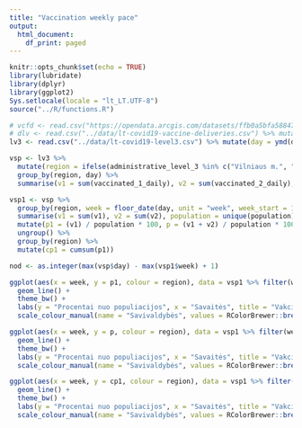 ```yaml
---
title: "Vaccination weekly pace"
output:
  html_document:
    df_print: paged
---
```


```r
knitr::opts_chunk$set(echo = TRUE)
library(lubridate)
library(dplyr)
library(ggplot2)
Sys.setlocale(locale = "lt_LT.UTF-8")
source("../R/functions.R")
```

```r

# vcfd <- read.csv("https://opendata.arcgis.com/datasets/ffb0a5bfa58847f79bf2bc544980f4b6_0.csv")
# dlv <- read.csv("../data/lt-covid19-vaccine-deliveries.csv") %>% mutate(day = ymd(day))
lv3 <- read.csv("../data/lt-covid19-level3.csv") %>% mutate(day = ymd(day))
```

```r
vsp <- lv3 %>%
  mutate(region = ifelse(administrative_level_3 %in% c("Vilniaus m.", "Kauno m.", "Klaipėdos m."), administrative_level_3, "Likusi Lietuva")) %>%
  group_by(region, day) %>%
  summarise(v1 = sum(vaccinated_1_daily), v2 = sum(vaccinated_2_daily), population = sum(population))

vsp1 <- vsp %>%
  group_by(region, week = floor_date(day, unit = "week", week_start = 1)) %>%
  summarise(v1 = sum(v1), v2 = sum(v2), population = unique(population)) %>%
  mutate(p1 = (v1) / population * 100, p = (v1 + v2) / population * 100) %>%
  ungroup() %>%
  group_by(region) %>%
  mutate(cp1 = cumsum(p1))

nod <- as.integer(max(vsp$day) - max(vsp1$week) + 1)
```

```r
ggplot(aes(x = week, y = p1, colour = region), data = vsp1 %>% filter(week > "2020-12-25")) +
  geom_line() +
  theme_bw() +
  labs(y = "Procentai nuo populiacijos", x = "Savaitės", title = "Vakcinavimo pirma vakcina savaitinis greitis") +
  scale_colour_manual(name = "Savivaldybės", values = RColorBrewer::brewer.pal(4, "Set1"))
```
```r
ggplot(aes(x = week, y = p, colour = region), data = vsp1 %>% filter(week > "2020-12-25")) +
  geom_line() +
  theme_bw() +
  labs(y = "Procentai nuo populiacijos", x = "Savaitės", title = "Vakcinų sunaudojimo greitis") +
  scale_colour_manual(name = "Savivaldybės", values = RColorBrewer::brewer.pal(4, "Set1"))
```


```r
ggplot(aes(x = week, y = cp1, colour = region), data = vsp1 %>% filter(week > "2020-12-25")) +
  geom_line() +
  theme_bw() +
  labs(y = "Procentai nuo populiacijos", x = "Savaitės", title = "Vakcinavimas pirma vakcina") +
  scale_colour_manual(name = "Savivaldybės", values = RColorBrewer::brewer.pal(4, "Set1"))
```
